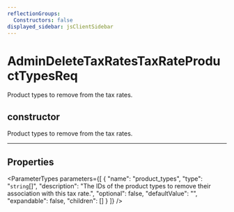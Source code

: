 ```yaml
---
reflectionGroups:
  Constructors: false
displayed_sidebar: jsClientSidebar
---
```



# AdminDeleteTaxRatesTaxRateProductTypesReq

Product types to remove from the tax rates.

## constructor

Product types to remove from the tax rates.

___

## Properties

<ParameterTypes parameters={[
  {
    "name": "product_types",
    "type": "`string`[]",
    "description": "The IDs of the product types to remove their association with this tax rate.",
    "optional": false,
    "defaultValue": "",
    "expandable": false,
    "children": []
  }
]} />
